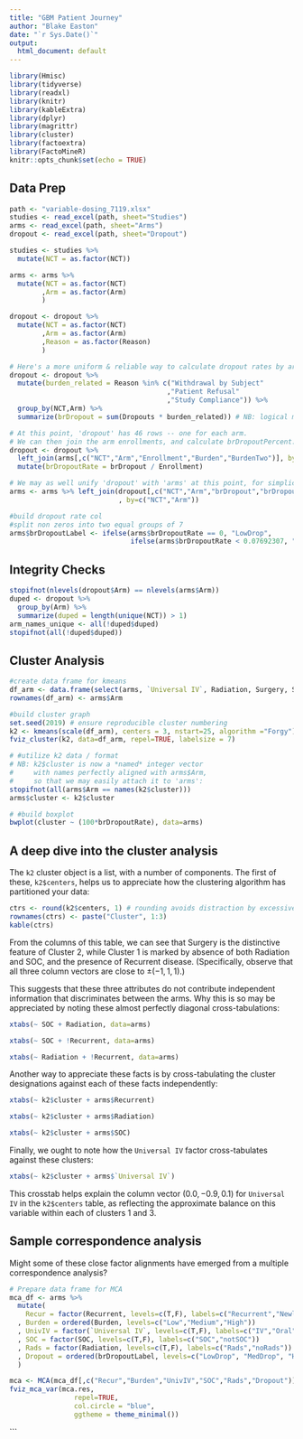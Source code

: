 ---
title: "GBM Patient Journey"
author: "Blake Easton"
date: "`r Sys.Date()`"
output:
  html_document: default
---

```{r setup, include=FALSE}
library(Hmisc)
library(tidyverse)
library(readxl)
library(knitr)
library(kableExtra)
library(dplyr)
library(magrittr)
library(cluster)
library(factoextra)
library(FactoMineR)
knitr::opts_chunk$set(echo = TRUE)
```

## Data Prep

```{r data-prep}
path <- "variable-dosing_7119.xlsx"
studies <- read_excel(path, sheet="Studies")
arms <- read_excel(path, sheet="Arms")
dropout <- read_excel(path, sheet="Dropout")

studies <- studies %>%
  mutate(NCT = as.factor(NCT))

arms <- arms %>%
  mutate(NCT = as.factor(NCT)
        ,Arm = as.factor(Arm)
        )

dropout <- dropout %>%
  mutate(NCT = as.factor(NCT)
        ,Arm = as.factor(Arm)
        ,Reason = as.factor(Reason)
        )

# Here's a more uniform & reliable way to calculate dropout rates by arm
dropout <- dropout %>%
  mutate(burden_related = Reason %in% c("Withdrawal by Subject"
                                       ,"Patient Refusal"
                                       ,"Study Compliance")) %>%
  group_by(NCT,Arm) %>%
  summarize(brDropout = sum(Dropouts * burden_related)) # NB: logical multiplies like {0,1}

# At this point, 'dropout' has 46 rows -- one for each arm.
# We can then join the arm enrollments, and calculate brDropoutPercent:
dropout <- dropout %>%
  left_join(arms[,c("NCT","Arm","Enrollment","Burden","BurdenTwo")], by=c("NCT","Arm")) %>%
  mutate(brDropoutRate = brDropout / Enrollment)

# We may as well unify 'dropout' with 'arms' at this point, for simplicity:
arms <- arms %>% left_join(dropout[,c("NCT","Arm","brDropout","brDropoutRate")]
                           , by=c("NCT","Arm"))

#build dropout rate col
#split non zeros into two equal groups of 7
arms$brDropoutLabel <- ifelse(arms$brDropoutRate == 0, "LowDrop",
                              ifelse(arms$brDropoutRate < 0.07692307, "MedDrop", "HighDrop"))

```

## Integrity Checks
```{r integrity-checks}
stopifnot(nlevels(dropout$Arm) == nlevels(arms$Arm))
duped <- dropout %>%
  group_by(Arm) %>%
  summarize(duped = length(unique(NCT)) > 1)
arm_names_unique <- all(!duped$duped)
stopifnot(all(!duped$duped))
```

## Cluster Analysis

```{r patient-burden, fig.height=5, fig.cap="TODO"}
#create data frame for kmeans
df_arm <- data.frame(select(arms, `Universal IV`, Radiation, Surgery, SOC, Recurrent))
rownames(df_arm) <- arms$Arm

#build cluster graph
set.seed(2019) # ensure reproducible cluster numbering
k2 <- kmeans(scale(df_arm), centers = 3, nstart=25, algorithm ="Forgy")
fviz_cluster(k2, data=df_arm, repel=TRUE, labelsize = 7)

# #utilize k2 data / format
# NB: k2$cluster is now a *named* integer vector
#     with names perfectly aligned with arms$Arm,
#     so that we may easily attach it to 'arms':
stopifnot(all(arms$Arm == names(k2$cluster)))
arms$cluster <- k2$cluster

# #build boxplot
bwplot(cluster ~ (100*brDropoutRate), data=arms)

```
## A deep dive into the cluster analysis

The `k2` cluster object is a list, with a number of components. The first of these, `k2$centers`, helps us to appreciate how the clustering algorithm has partitioned your data:

```{r cluster-constrasts, echo=TRUE, results='verbatim'}
ctrs <- round(k2$centers, 1) # rounding avoids distraction by excessive detail
rownames(ctrs) <- paste("Cluster", 1:3)
kable(ctrs) 
```


From the columns of this table, we can see that Surgery is the distinctive feature of Cluster 2, while Cluster 1 is marked by absence of both Radiation and SOC, and the presence of Recurrent disease. (Specifically, observe that all three column vectors are close to $\pm(-1,1,1)$.)

This suggests that these three attributes do not contribute independent information that discriminates between the arms. Why this is so may be appreciated by noting these almost perfectly diagonal cross-tabulations:

```{r Rads_SOC}
xtabs(~ SOC + Radiation, data=arms)
```

```{r Recurrent_SOC}
xtabs(~ SOC + !Recurrent, data=arms)
```

```{r Rads_Recurrent}
xtabs(~ Radiation + !Recurrent, data=arms)
```

Another way to appreciate these facts is by cross-tabulating the cluster designations against each of these facts independently:

```{r cluster_Recurrent}
xtabs(~ k2$cluster + arms$Recurrent)
```

```{r cluster_Radiation}
xtabs(~ k2$cluster + arms$Radiation)
```

```{r cluster_SOC}
xtabs(~ k2$cluster + arms$SOC)
```

Finally, we ought to note how the `Universal IV` factor cross-tabulates against these clusters:

```{r cluster_UnivIV}
xtabs(~ k2$cluster + arms$`Universal IV`)
```

This crosstab helps explain the column vector $(0.0, -0.9, 0.1)$ for `Universal IV` in the `k2$centers` table, as reflecting the approximate balance on this variable within each of clusters 1 and 3.

## Sample correspondence analysis

Might some of these close factor alignments have emerged from a multiple correspondence analysis?

```{r MCA-prep}
# Prepare data frame for MCA
mca_df <- arms %>%
  mutate(
    Recur = factor(Recurrent, levels=c(T,F), labels=c("Recurrent","NewlyDxed"))
  , Burden = ordered(Burden, levels=c("Low","Medium","High"))
  , UnivIV = factor(`Universal IV`, levels=c(T,F), labels=c("IV","Oral"))
  , SOC = factor(SOC, levels=c(T,F), labels=c("SOC","notSOC"))
  , Rads = factor(Radiation, levels=c(T,F), labels=c("Rads","noRads"))
  , Dropout = ordered(brDropoutLabel, levels=c("LowDrop", "MedDrop", "HighDrop"))
  )
```

```{r MCA, fig.cap="Multiple correspondence analysis (MCA) for several key design factors of the study arms. The close clustering of radiation, standard-of-care (SOC) and newly-diagnosed indicates that these design features strongly correlate, and likewise with the complementary features. Interestingly, the Oral-IV dichotomy seems orthogonal to these other features. Oral medication and low burden (as graded) appear related."}

mca <- MCA(mca_df[,c("Recur","Burden","UnivIV","SOC","Rads","Dropout")], graph=FALSE)
fviz_mca_var(mca.res,
                repel=TRUE,
                col.circle = "blue",
                ggtheme = theme_minimal())

```

```



